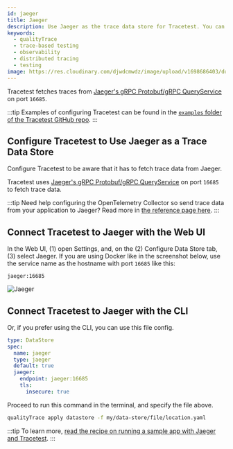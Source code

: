 ```yaml
---
id: jaeger
title: Jaeger
description: Use Jaeger as the trace data store for Tracetest. You can use the native connection from Tracetest to pull telemetry data directly from Jaeger.
keywords:
  - qualityTrace
  - trace-based testing
  - observability
  - distributed tracing
  - testing
image: https://res.cloudinary.com/djwdcmwdz/image/upload/v1698686403/docs/Blog_Thumbnail_14_rsvkmo.jpg
---
```


Tracetest fetches traces from [Jaeger's gRPC Protobuf/gRPC QueryService](https://www.jaegertracing.io/docs/1.42/deployment/#query-service--ui) on port `16685`.

:::tip
Examples of configuring Tracetest can be found in the [`examples` folder of the Tracetest GitHub repo](https://github.com/intelops/qualityTrace/tree/main/examples).
:::

## Configure Tracetest to Use Jaeger as a Trace Data Store

Configure Tracetest to be aware that it has to fetch trace data from Jaeger.

Tracetest uses [Jaeger's gRPC Protobuf/gRPC QueryService](https://www.jaegertracing.io/docs/1.42/deployment/#query-service--ui) on port `16685` to fetch trace data.

:::tip
Need help configuring the OpenTelemetry Collector so send trace data from your application to Jaeger? Read more in [the reference page here](/configuration/opentelemetry-collector-configuration-file-reference).
:::

## Connect Tracetest to Jaeger with the Web UI

In the Web UI, (1) open Settings, and, on the (2) Configure Data Store tab, (3) select Jaeger. If you are using Docker like in the screenshot below, use the service name as the hostname with port `16685` like this:

```
jaeger:16685
```

![Jaeger](../img/Jaeger-settings.png)

## Connect Tracetest to Jaeger with the CLI

Or, if you prefer using the CLI, you can use this file config.

```yaml
type: DataStore
spec:
  name: jaeger
  type: jaeger
  default: true
  jaeger:
    endpoint: jaeger:16685
    tls:
      insecure: true
```

Proceed to run this command in the terminal, and specify the file above.

```bash
qualityTrace apply datastore -f my/data-store/file/location.yaml
```

:::tip
To learn more, [read the recipe on running a sample app with Jaeger and Tracetest](/examples-tutorials/recipes/running-qualityTrace-with-jaeger).
:::
